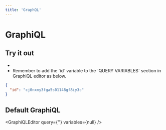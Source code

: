 ```yaml
---
title: 'GraphQL'
---
```



# GraphiQL

## Try it out

- <Link query={queryString} text="All Films" button={false} />
- <Link query={queryString} text="Read a Film" button={false} /> Remember to add
  the `id` variable to the `QUERY VARIABLES` section in GraphiQL editor as below.

```json
{
  "id": "cj0nxmy3fga5s01148gf8iy3c"
}
```

## Default GraphiQL

<GraphiQLEditor query={''} variables={null} />
